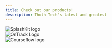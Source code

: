 ```yaml
---
title: Check out our products!
description: Thoth Tech's latest and greatest
---
```



<div class="splashkit">
  <LinkCard
    title="SplashKit"
    description="a C++ Software Development Kit. It is
    beginner-friendly to assist in introductory
    programming education, and can be used
    to create 2D games."
    href="/products/splashkit/0-overview/"
  />
  <img src="/splashkit.png" alt="SplashKit logo" class="pi" />
</div>

<div class="ontrack">
  <LinkCard
    title="OnTrack"
    description="OnTrack is an innovative Learning Management
    System that is designed for a skill-based
    course delivery model."
    href="/products/ontrack/example/"
  />
  <img src="/ontrack.png" alt="OnTrack Logo" class="pi" />
</div>

<div class="courseFlow">
  <LinkCard
    title="CourseFlow"
    description="This project aims to assists students and
    course directors in course planning and in
    comprehending the requirements of
    certain courses"
    href="/products/courseflow/example/"
  />
  <img src="/courseflow.png" alt="Courseflow logo" class="pi" />
</div>
